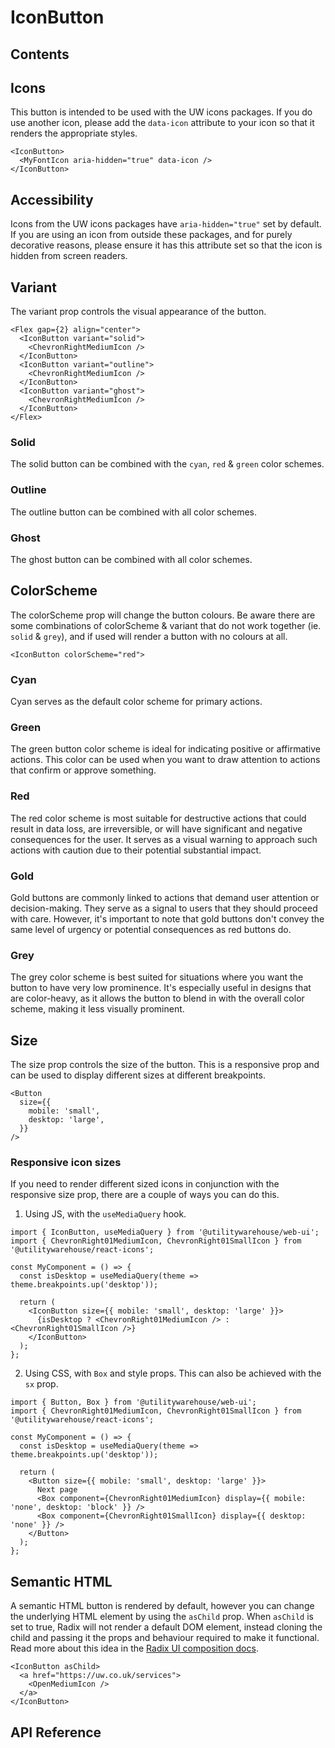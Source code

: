 
<Meta of={Stories} />

# IconButton

<Description />

<Canvas of={Stories.SimpleExample} />

## Contents

## Icons

This button is intended to be used with the UW icons packages. If you do use
another icon, please add the `data-icon` attribute to your icon so that it
renders the appropriate styles.

```tsx
<IconButton>
  <MyFontIcon aria-hidden="true" data-icon />
</IconButton>
```

## Accessibility

Icons from the UW icons packages have `aria-hidden="true"` set by default. If
you are using an icon from outside these packages, and for purely decorative
reasons, please ensure it has this attribute set so that the icon is hidden
from screen readers.

## Variant

The variant prop controls the visual appearance of the button.

```tsx
<Flex gap={2} align="center">
  <IconButton variant="solid">
    <ChevronRightMediumIcon />
  </IconButton>
  <IconButton variant="outline">
    <ChevronRightMediumIcon />
  </IconButton>
  <IconButton variant="ghost">
    <ChevronRightMediumIcon />
  </IconButton>
</Flex>
```

### Solid

The solid button can be combined with the `cyan`, `red` & `green` color schemes.

<Canvas of={Stories.SolidVariant} />

### Outline

The outline button can be combined with all color schemes.

<Canvas of={Stories.OutlineVariant} />

### Ghost

The ghost button can be combined with all color schemes.

<Canvas of={Stories.GhostVariant} />

## ColorScheme

The colorScheme prop will change the button colours. Be aware there are some
combinations of colorScheme & variant that do not work together (ie. `solid` &
`grey`), and if used will render a button with no colours at all.

```tsx
<IconButton colorScheme="red">
```

### Cyan

Cyan serves as the default color scheme for primary actions.

### Green

The green button color scheme is ideal for indicating positive or affirmative
actions. This color can be used when you want to draw attention to actions that
confirm or approve something.

### Red

The red color scheme is most suitable for destructive actions that could result
in data loss, are irreversible, or will have significant and negative
consequences for the user. It serves as a visual warning to approach such
actions with caution due to their potential substantial impact.

### Gold

Gold buttons are commonly linked to actions that demand user attention or
decision-making. They serve as a signal to users that they should proceed with
care. However, it's important to note that gold buttons don't convey the same
level of urgency or potential consequences as red buttons do.

### Grey

The grey color scheme is best suited for situations where you want the button
to have very low prominence. It's especially useful in designs that are
color-heavy, as it allows the button to blend in with the overall color scheme,
making it less visually prominent.

## Size

The size prop controls the size of the button. This is a responsive prop and
can be used to display different sizes at different breakpoints.

<Canvas of={Stories.Sizes} />

```tsx
<Button
  size={{
    mobile: 'small',
    desktop: 'large',
  }}
/>
```

### Responsive icon sizes

If you need to render different sized icons in conjunction with the responsive
size prop, there are a couple of ways you can do this.

1. Using JS, with the `useMediaQuery` hook.

```tsx
import { IconButton, useMediaQuery } from '@utilitywarehouse/web-ui';
import { ChevronRight01MediumIcon, ChevronRight01SmallIcon } from '@utilitywarehouse/react-icons';

const MyComponent = () => {
  const isDesktop = useMediaQuery(theme => theme.breakpoints.up('desktop'));

  return (
    <IconButton size={{ mobile: 'small', desktop: 'large' }}>
      {isDesktop ? <ChevronRight01MediumIcon /> : <ChevronRight01SmallIcon />}
    </IconButton>
  );
};
```

2. Using CSS, with `Box` and style props. This can also be achieved with the `sx` prop.

```tsx
import { Button, Box } from '@utilitywarehouse/web-ui';
import { ChevronRight01MediumIcon, ChevronRight01SmallIcon } from '@utilitywarehouse/react-icons';

const MyComponent = () => {
  const isDesktop = useMediaQuery(theme => theme.breakpoints.up('desktop'));

  return (
    <Button size={{ mobile: 'small', desktop: 'large' }}>
      Next page
      <Box component={ChevronRight01MediumIcon} display={{ mobile: 'none', desktop: 'block' }} />
      <Box component={ChevronRight01SmallIcon} display={{ desktop: 'none' }} />
    </Button>
  );
};
```

## Semantic HTML

A semantic HTML button is rendered by default, however you can change the underlying HTML element by using the `asChild` prop.
When `asChild` is set to true, Radix will not render a default DOM element,
instead cloning the child and passing it the props and behaviour required to
make it functional.
Read more about this idea in the [Radix UI composition docs](https://www.radix-ui.com/primitives/docs/guides/composition).

<Canvas of={Stories.AsLink} />

```tsx
<IconButton asChild>
  <a href="https://uw.co.uk/services">
    <OpenMediumIcon />
  </a>
</IconButton>
```

## API Reference

<ArgTypes of={Stories} />
